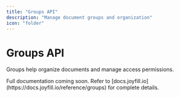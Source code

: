 ```yaml
---
title: "Groups API"
description: "Manage document groups and organization"
icon: "folder"
---
```


# Groups API

Groups help organize documents and manage access permissions.

<Note>
  Full documentation coming soon. Refer to [docs.joyfill.io](https://docs.joyfill.io/reference/groups) for complete details.
</Note>

